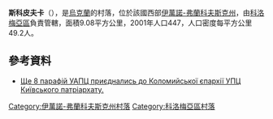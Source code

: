{{coord|48|41|3|N|24|53|35|E|scale:30000|display=title}}

'''斯科皮夫卡'''（{{lang-uk|Скопівка}}），是[[烏克蘭|烏克蘭]]的村落，位於該國西部[[伊萬諾-弗蘭科夫斯克州|伊萬諾-弗蘭科夫斯克州]]，由[[科洛梅亞區|科洛梅亞區]]負責管轄，面積9.08平方公里，2001年人口447，人口密度每平方公里49.2人。

==參考資料==
*[http://vikna.if.ua/news/category/if/2016/08/03/58192/view Ще 8 парафій УАПЦ приєднались до Коломийської єпархії УПЦ Київського патріархату.] {{Wayback|url=http://vikna.if.ua/news/category/if/2016/08/03/58192/view |date=20170720075106 }}

{{DEFAULTSORT:Скопівка}}
[[Category:伊萬諾-弗蘭科夫斯克州村落|Category:伊萬諾-弗蘭科夫斯克州村落]]
[[Category:科洛梅亞區村落|Category:科洛梅亞區村落]]


{{IvanoFrankivsk-geo-stub}}